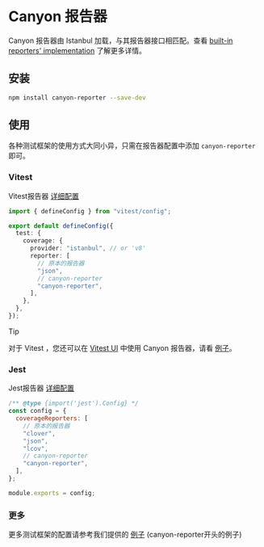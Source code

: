 # Canyon 报告器

Canyon 报告器由 Istanbul 加载，与其报告器接口相匹配。查看 [built-in reporters' implementation](https://github.com/istanbuljs/istanbuljs/tree/main/packages/istanbul-reports/lib) 了解更多详情。

## 安装

```bash npm2yarn copy
npm install canyon-reporter --save-dev
```

## 使用

各种测试框架的使用方式大同小异，只需在报告器配置中添加 `canyon-reporter` 即可。

### Vitest

Vitest报告器 [详细配置](https://cn.vitest.dev/guide/coverage.html#%E8%87%AA%E5%AE%9A%E4%B9%89%E8%A6%86%E7%9B%96%E7%8E%87%E7%9A%84%E6%8A%A5%E5%91%8A%E5%99%A8)

```typescript filename="vitest.config.ts" copy {10}
import { defineConfig } from "vitest/config";

export default defineConfig({
  test: {
    coverage: {
      provider: "istanbul", // or 'v8'
      reporter: [
        // 原本的报告器
        "json",
        // canyon-reporter
        "canyon-reporter",
      ],
    },
  },
});
```

> [!TIP]
>
> 对于 Vitest ，您还可以在 [Vitest UI](https://cn.vitest.dev/guide/coverage.html#vitest-ui) 中使用 Canyon 报告器，请看 [例子](https://github.com/canyon-project/canyon/tree/main/examples)。

### Jest

Jest报告器 [详细配置](https://jestjs.io/zh-Hans/docs/configuration#coveragereporters-arraystring--string-options)

```javascript filename="jest.config.js" copy {7}
/** @type {import('jest').Config} */
const config = {
  coverageReporters: [
    // 原本的报告器
    "clover",
    "json",
    "lcov",
    // canyon-reporter
    "canyon-reporter",
  ],
};

module.exports = config;
```

### 更多

更多测试框架的配置请参考我们提供的 [例子](https://github.com/canyon-project/canyon/tree/main/examples) (canyon-reporter开头的例子)
